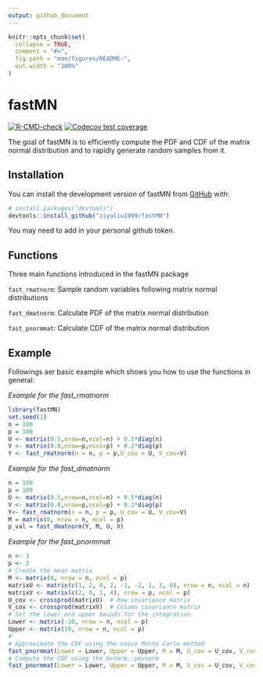 ```yaml
---
output: github_document
---
```


<!-- README.md is generated from README.Rmd. Please edit that file -->

```r
knitr::opts_chunk$set(
  collapse = TRUE,
  comment = "#>",
  fig.path = "man/figures/README-",
  out.width = "100%"
)
```

# fastMN

<!-- badges: start -->
[![R-CMD-check](https://github.com/ziyuliu1999/fastMN/actions/workflows/R-CMD-check.yaml/badge.svg)](https://github.com/ziyuliu1999/fastMN/actions/workflows/R-CMD-check.yaml)
[![Codecov test coverage](https://codecov.io/gh/ziyuliu1999/fastMN/graph/badge.svg)](https://app.codecov.io/gh/ziyuliu1999/fastMN)
<!-- badges: end -->

The goal of fastMN is to efficiently compute the PDF and CDF of the matrix normal distribution and to rapidly generate random samples from it.

## Installation

You can install the development version of fastMN from [GitHub](https://github.com/) with:

``` r
# install.packages("devtools")
devtools::install_github("ziyuliu1999/fastMN")
```
You may need to add in your personal github token.

## Functions

Three main functions introduced in the fastMN package

`fast_rmatnorm`: Sample random variables following matrix normal distributions

`fast_dmatnorm`: Calculate PDF of the matrix normal distribution

`fast_pnormmat`: Calculate CDF of the matrix normal distribution

## Example


Followings aer basic example which shows you how to use the functions in general:


*Example for the fast_rmatnorm*

```r
library(fastMN)
set.seed(1)
n = 100
p = 100
U <- matrix(0.5,nrow=n,ncol=n) + 0.5*diag(n)
V <- matrix(0.8,nrow=p,ncol=p) + 0.2*diag(p)
Y <- fast_rmatnorm(n = n, p = p,U_cov = U, V_cov=V)
```

*Example for the fast_dmatnorm*

```r
n = 100
p = 100
U <- matrix(0.5,nrow=n,ncol=n) + 0.5*diag(n)
V <- matrix(0.8,nrow=p,ncol=p) + 0.2*diag(p)
Y<- fast_rmatnorm(n = n, p = p, U_cov = U, V_cov=V)
M = matrix(0, nrow = n, ncol = p)
p_val = fast_dmatnorm(Y, M, U, V)
```

*Example for the fast_pnormmat*

```r
n <- 3
p <- 2
# Create the mean matrix
M <- matrix(0, nrow = n, ncol = p)
matrixU <- matrix(c(1, 2, 0, 2, -1, -2, 1, 3, 0), nrow = n, ncol = n)
matrixV <- matrix(c(2, 0, 1, 4), nrow = p, ncol = p)
U_cov <- crossprod(matrixU)  # Row covariance matrix
V_cov <- crossprod(matrixV)  # Column covariance matrix
# Set the lower and upper bounds for the integration
Lower <- matrix(-10, nrow = n, ncol = p)
Upper <- matrix(10, nrow = n, ncol = p)
#'
# Approximate the CDF using the naive Monte Carlo method
fast_pnormmat(Lower = Lower, Upper = Upper, M = M, U_cov = U_cov, V_cov = V_cov, method = "naive_monte_carlo", N = 1000)
# Compute the CDF using the mvnorm::pmvnorm
fast_pnormmat(Lower = Lower, Upper = Upper, M = M, U_cov = U_cov, V_cov = V_cov, method = "pmvnorm")
```

